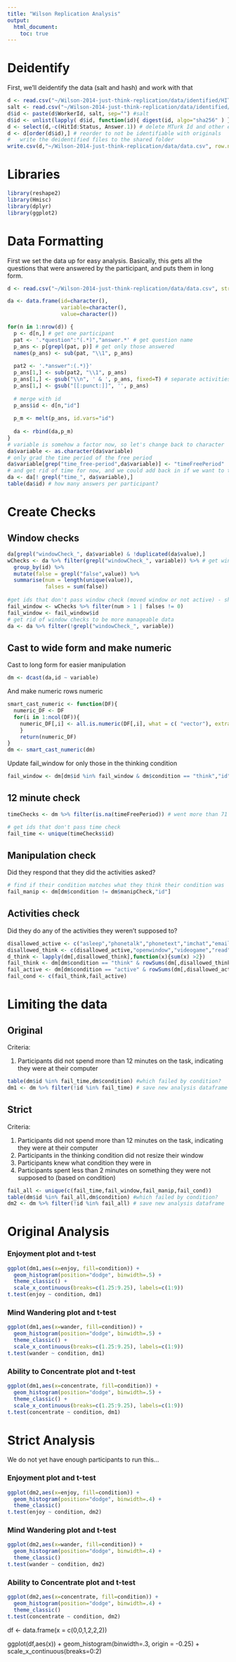 ```yaml
---
title: "Wilson Replication Analysis"
output:
  html_document:
    toc: true
---
```




# Deidentify
First, we'll deidentify the data (salt and hash) and work with that 
```r

d <- read.csv("~/Wilson-2014-just-think-replication/data/identified/HITResultsFor3VADEH0UHCXATAPEJ7DOH8HDMOJPSJ.csv", stringsAsFactors=F)
salt <- read.csv("~/Wilson-2014-just-think-replication/data/identified/salt.csv", stringsAsFactors=F, header = FALSE)[1,1]
d$id <- paste(d$WorkerId, salt, sep="") #salt
d$id <- unlist(lapply( d$id, function(id){ digest(id, algo="sha256" ) } )) #hash
d <- select(d,-c(HitId:Status, Answer.1)) # delete MTurk Id and other extra info
d <- d[order(d$id),] # reorder to not be identifiable with originals
#	write the deidentified files to the shared folder
write.csv(d,"~/Wilson-2014-just-think-replication/data/data.csv", row.names=F)
```

# Libraries
```r
library(reshape2)
library(Hmisc)
library(dplyr)
library(ggplot2)
```

# Data Formatting
First we set the data up for easy analysis. Basically, this gets all the questions that were answered by the participant, and puts them in long form.
```r
d <- read.csv("~/Wilson-2014-just-think-replication/data/data.csv", stringsAsFactors=F)

da <- data.frame(id=character(),
                 variable=character(), 
                 value=character()) 

for(n in 1:nrow(d)) {
  p <- d[n,] # get one participant
  pat <- '.*question":"(.*)","answer.*' # get question name
  p_ans <- p[grepl(pat, p)] # get only those answered
  names(p_ans) <- sub(pat, "\\1", p_ans)
  
  pat2 <- '.*answer":(.*)}'
  p_ans[1,] <- sub(pat2, "\\1", p_ans)
  p_ans[1,] <- gsub("\\n", ' & ', p_ans, fixed=T) # separate activities
  p_ans[1,] <- gsub("[[:punct:]]", '', p_ans)
  
  # merge with id
  p_ans$id <- d[n,"id"]
  
  p_m <- melt(p_ans, id.vars="id")
  
  da <- rbind(da,p_m)
}
# variable is somehow a factor now, so let's change back to character
da$variable <- as.character(da$variable)
# only grad the time period of the free period
da$variable[grep("time_free-period",da$variable)] <- "timeFreePeriod"
# and get rid of time for now, and we could add back in if we want to take a look
da <- da[! grepl("time_", da$variable),]
table(da$id) # how many answers per participant?
```

# Create Checks

## Window checks
```r
da[grepl("windowCheck_", da$variable) & !duplicated(da$value),]
wChecks <- da %>% filter(grepl("windowCheck_", variable)) %>% # get windowChecks
  group_by(id) %>%
  mutate(false = grepl("false",value)) %>%
  summarise(num = length(unique(value)),
            falses = sum(false))
  
#get ids that don't pass window check (moved window or not active) - should only be for think condition
fail_window <- wChecks %>% filter(num > 1 | falses != 0)
fail_window <- fail_window$id
# get rid of window checks to be more manageable data
da <- da %>% filter(!grepl("windowCheck_", variable))
```

## Cast to wide form and make numeric
Cast to long form for easier manipulation
```r
dm <- dcast(da,id ~ variable)
```

And make numeric rows numeric
```r
smart_cast_numeric <- function(DF){
  numeric_DF <- DF
  for(i in 1:ncol(DF)){
  	numeric_DF[,i] <- all.is.numeric(DF[,i], what = c( "vector"), extras=c('.','NA','',NA))
	}
	return(numeric_DF)
}
dm <- smart_cast_numeric(dm)
```

Update fail_window for only those in the thinking condition
```r
fail_window <- dm[dm$id %in% fail_window & dm$condition == "think","id"]
```

## 12 minute check
```r
timeChecks <- dm %>% filter(is.na(timeFreePeriod)) # went more than 71 checks

# get ids that don't pass time check
fail_time <- unique(timeChecks$id)
```


## Manipulation check
Did they respond that they did the activities asked?
```r
# find if their condition matches what they think their condition was
fail_manip <- dm[dm$condition != dm$manipCheck,"id"]
```

## Activities check
Did they do any of the activities they weren't supposed to?
```r
disallowed_active <- c("asleep","phonetalk","phonetext","imchat","email","talk","work")
disallowed_think <- c(disallowed_active,"openwindow","videogame","read","puzzle","tvmovie","music","write")
d_think <- lapply(dm[,disallowed_think],function(x){sum(x) >2})
fail_think <- dm[dm$condition == "think" & rowSums(dm[,disallowed_think]) >2,"id"]
fail_active <- dm[dm$condition == "active" & rowSums(dm[,disallowed_active]) >2,"id"]
fail_cond <- c(fail_think,fail_active)
```


# Limiting the data
## Original
Criteria:

1. Participants did not spend more than 12 minutes on the task, indicating they were at their computer

```r
table(dm$id %in% fail_time,dm$condition) #which failed by condition?
dm1 <- dm %>% filter(!id %in% fail_time) # save new analysis dataframe
```

## Strict
Criteria:

1. Participants did not spend more than 12 minutes on the task, indicating they were at their computer
2. Participants in the thinking condition did not resize their window
3. Participants knew what condition they were in
4. Participants spent less than 2 minutes on something they were not supposed to (based on condition)

```r
fail_all <- unique(c(fail_time,fail_window,fail_manip,fail_cond))
table(dm$id %in% fail_all,dm$condition) #which failed by condition?
dm2 <- dm %>% filter(!id %in% fail_all) # save new analysis dataframe
```


# Original Analysis

### Enjoyment plot and t-test
```r
ggplot(dm1,aes(x=enjoy, fill=condition)) +
  geom_histogram(position="dodge", binwidth=.5) +
  theme_classic() + 
  scale_x_continuous(breaks=c(1.25:9.25), labels=c(1:9))
t.test(enjoy ~ condition, dm1)
```

### Mind Wandering plot and t-test
```r
ggplot(dm1,aes(x=wander, fill=condition)) +
  geom_histogram(position="dodge", binwidth=.5) +
  theme_classic() + 
  scale_x_continuous(breaks=c(1.25:9.25), labels=c(1:9))
t.test(wander ~ condition, dm1)
```
### Ability to Concentrate plot and t-test
```r
ggplot(dm1,aes(x=concentrate, fill=condition)) +
  geom_histogram(position="dodge", binwidth=.5) +
  theme_classic() + 
  scale_x_continuous(breaks=c(1.25:9.25), labels=c(1:9))
t.test(concentrate ~ condition, dm1)
```

# Strict Analysis
We do not yet have enough participants to run this...

### Enjoyment plot and t-test
```r
ggplot(dm2,aes(x=enjoy, fill=condition)) +
  geom_histogram(position="dodge", binwidth=.4) +
  theme_classic()
t.test(enjoy ~ condition, dm2)
```

### Mind Wandering plot and t-test
```r
ggplot(dm2,aes(x=wander, fill=condition)) +
  geom_histogram(position="dodge", binwidth=.4) +
  theme_classic()
t.test(wander ~ condition, dm2)
```
### Ability to Concentrate plot and t-test
```r
ggplot(dm2,aes(x=concentrate, fill=condition)) +
  geom_histogram(position="dodge", binwidth=.4) +
  theme_classic()
t.test(concentrate ~ condition, dm2)
```



df <- data.frame(x = c(0,0,1,2,2,2))

ggplot(df,aes(x)) + 
geom_histogram(binwidth=.3, origin = -0.25) + 
scale_x_continuous(breaks=0:2)
